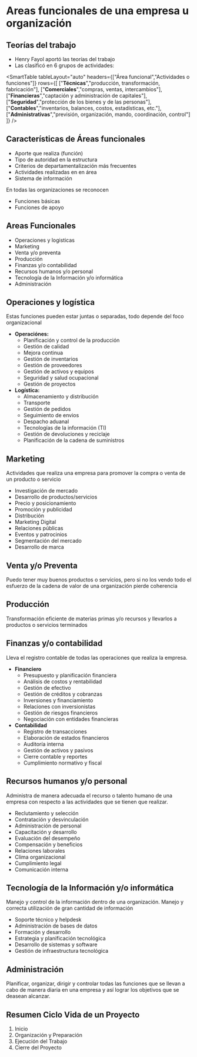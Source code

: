 # Areas funcionales de una empresa u organización

## Teorías del trabajo
- Henry Fayol aportó las teorías del trabajo
- Las clasificó en 6 grupos de actividades:

<SmartTable
  tableLayout="auto"
  headers={["Área funcional","Actividades o funciones"]}
  rows={[
    ["**Técnicas**","producción, transformación, fabricación"],
    ["**Comerciales**","compras, ventas, intercambios"],
    ["**Financieras**","captación y administración de capitales"],
    ["**Seguridad**","protección de los bienes y de las personas"],
    ["**Contables**","inventarios, balances, costos, estadísticas, etc."],
    ["**Administrativas**","previsión, organización, mando, coordinación, control"]
  ]}
/>

## Características de Áreas funcionales
- Aporte que realiza (función)
- Tipo de autoridad en la estructura
- Criterios de departamentalización más frecuentes
- Actividades realizadas en en área
- Sistema de información

En todas las organizaciones se reconocen

- Funciones básicas
- Funciones de apoyo

## Areas Funcionales
- Operaciones y logisticas
- Marketing
- Venta y/o preventa
- Producción
- Finanzas y/o contabilidad
- Recursos humanos y/o personal
- Tecnología de la Información y/o informática
- Administración

## Operaciones y logística
Estas funciones pueden estar juntas o separadas, todo depende del foco organizacional

- **Operaciónes:**
	- Planificación y control de la producción
	- Gestión de calidad
	- Mejora continua
	- Gestión de inventarios
	- Gestión de proveedores
	- Gestión de activos y equipos
	- Seguridad y salud ocupacional
	- Gestión de proyectos
- **Logística:**
	- Almacenamiento y distribución
	- Transporte
	- Gestión de pedidos
	- Seguimiento de envios
	- Despacho aduanal
	- Tecnologías de la información (TI)
	- Gestión de devoluciones y reciclaje
	- Planificación de la cadena de suministros

## Marketing
Actividades que realiza una empresa para promover la compra o venta de un producto o servicio

- Investigación de mercado
- Desarrollo de productos/servicios
- Precio y posicionamiento
- Promoción y publicidad
- Distribución
- Marketing Digital
- Relaciones públicas
- Eventos y patrocinios
- Segmentación del mercado
- Desarrollo de marca
	
## Venta y/o Preventa
Puedo tener muy buenos productos o servicios, pero si no los vendo todo el esfuerzo de la cadena de valor de una organización pierde coherencia

## Producción
Transformación eficiente de materias primas y/o recursos y llevarlos a productos o servicios terminados

## Finanzas y/o contabilidad
Lleva el registro contable de todas las operaciones que realiza la empresa. 

- **Financiero**
	- Presupuesto y planificación financiera
	- Análisis de costos y rentabilidad
	- Gestión de efectivo
	- Gestión de créditos y cobranzas
	- Inversiones y financiamiento
	- Relaciones con inversionistas
	- Gestión de riesgos financieros
	- Negociación con entidades financieras
- **Contabilidad**
	- Registro de transacciones
	- Elaboración de estados financieros
	- Auditoría interna
	- Gestión de activos y pasivos
	- Cierre contable y reportes
	- Cumplimiento normativo y fiscal

## Recursos humanos y/o personal
Administra de manera adecuada el recurso o talento humano de una empresa con respecto a las actividades que se tienen que realizar.

- Reclutamiento y selección
- Contratación y desvinculación
- Administración de personal
- Capacitación y desarrollo
- Evaluación del desempeño
- Compensación y beneficios
- Relaciones laborales
- Clima organizacional
- Cumplimiento legal
- Comunicación interna

## Tecnología de la Información y/o informática
Manejo y control de la información dentro de una organización. Manejo y correcta utilización de gran cantidad de información

- Soporte técnico y helpdesk
- Administración de bases de datos
- Formación y desarrollo
- Estrategia y planificación tecnológica
- Desarrollo de sistemas y software
- Gestión de infraestructura tecnológica

## Administración
Planificar, organizar, dirigir y controlar todas las funciones que se llevan a cabo de manera diaria en una empresa y así lograr los objetivos que se deasean alcanzar.

## Resumen Ciclo Vida de un Proyecto
1. Inicio
2. Organización y Preparación
3. Ejecución del Trabajo
4. Cierre del Proyecto